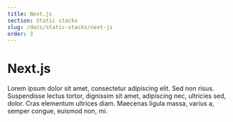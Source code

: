 ```yaml
---
title: Next.js
section: Static stacks
slug: /docs/static-stacks/next-js
order: 3
---
```


# Next.js

Lorem ipsum dolor sit amet, consectetur adipiscing elit. Sed non risus. Suspendisse lectus tortor, dignissim sit amet, adipiscing nec, ultricies sed, dolor. Cras elementum ultrices diam. Maecenas ligula massa, varius a, semper congue, euismod non, mi.
